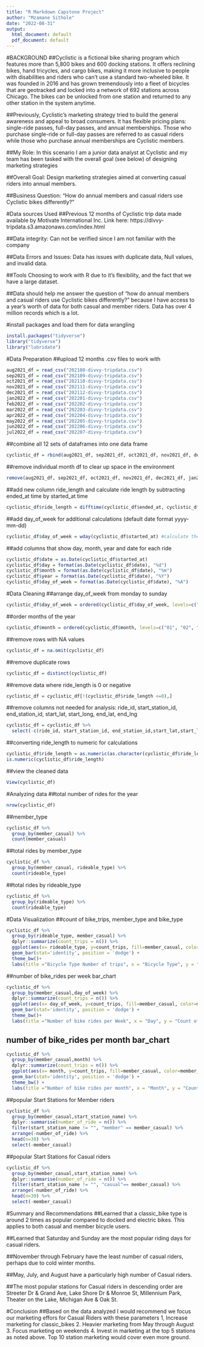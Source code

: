 ---
title: "R Markdown Capstone Project"
author: "Mzamane Sithole"
date: "2022-08-31"
output:
  html_document: default
  pdf_document: default
---


#BACKGROUND
##Cyclistic is a fictional bike sharing program which features more than 5,800 bikes and 600 docking stations. It offers reclining bikes, hand tricycles, and cargo bikes, making it more inclusive to people with disabilities and riders who can't use a standard two-wheeled bike. It was founded in 2016 and has grown tremendously into a fleet of bicycles that are geotracked and locked into a network of 692 stations across Chicago. The bikes can be unlocked from one station and returned to any other station in the system anytime. 

##Previously, Cyclistic's marketing strategy tried to build the general awareness and appeal to broad consumers. It has flexible pricing plans: single-ride passes, full-day passes, and annual memberships. Those who purchase single-ride or full-day passes are referred to as casual riders while those who purchase annual memberships are Cyclistic members. 


##My Role: In this scenario I am a junior data analyst at Cyclistic and my team has been tasked with the overall goal (see below) of designing marketing strategies 


##Overall Goal: Design marketing strategies aimed at converting casual riders into annual members.


##Business Question: "How do annual members and casual riders use Cyclistic bikes differently?"

#Data sources Used
##Previous 12 months of Cyclistic trip data made available by Motivate International Inc. Link here: https://divvy-tripdata.s3.amazonaws.com/index.html

##Data integrity: Can not be verified since I am not familiar with the company

##Data Errors and Issues: Data has issues with duplicate data, Null values, and invalid data.

##Tools Choosing to work with R due to it’s flexibility, and the fact that we have a large dataset.

##Data should help me answer the question of “how do annual members and casual riders use Cyclistic bikes differently?” because I have access to a year’s worth of data for both casual and member riders. Data has over 4 million records which is a lot.


#install packages and load them for data wrangling
```{r}
install.packages("tidyverse")
library("tidyverse")
library("lubridate")
```


#Data Preparation
##upload 12 months .csv files to work with
```{r}
aug2021_df = read_csv("202108-divvy-tripdata.csv")
sep2021_df = read_csv("202109-divvy-tripdata.csv")
oct2021_df = read_csv("202110-divvy-tripdata.csv")
nov2021_df = read_csv("202111-divvy-tripdata.csv")
dec2021_df = read_csv("202112-divvy-tripdata.csv")
jan2022_df = read_csv("202201-divvy-tripdata.csv")
feb2022_df = read_csv("202202-divvy-tripdata.csv")
mar2022_df = read_csv("202203-divvy-tripdata.csv")
apr2022_df = read_csv("202204-divvy-tripdata.csv")
may2022_df = read_csv("202205-divvy-tripdata.csv")
jun2022_df = read_csv("202206-divvy-tripdata.csv")
jul2022_df = read_csv("202207-divvy-tripdata.csv")
```


##combine all 12 sets of dataframes into one data frame
```{r}
cyclistic_df = rbind(aug2021_df, sep2021_df, oct2021_df, nov2021_df, dec2021_df, jan2022_df, feb2022_df, mar2022_df, apr2022_df, may2022_df, jun2022_df, jul2022_df)
```


##remove individual month df to clear up space in the environment
```{r}
remove(aug2021_df, sep2021_df, oct2021_df, nov2021_df, dec2021_df, jan2022_df, feb2022_df, mar2022_df, apr2022_df, may2022_df, jun2022_df, jul2022_df)
```


##add new column ride_length and calculate ride length by subtracting ended_at time by started_at time
```{r}
cyclistic_df$ride_length = difftime(cyclistic_df$ended_at, cyclistic_df$started_at, units = "min")
```


##add day_of_week for additional calculations (default date format yyyy-mm-dd)
```{r}
cyclistic_df$day_of_week = wday(cyclistic_df$started_at) #calculate the day of the week
```


##add columns that show day, month, year and date for each ride
```{r}
cyclistic_df$date = as.Date(cyclistic_df$started_at) 
cyclistic_df$day = format(as.Date(cyclistic_df$date), "%d") 
cyclistic_df$month = format(as.Date(cyclistic_df$date), "%m") 
cyclistic_df$year = format(as.Date(cyclistic_df$date), "%Y") 
cyclistic_df$day_of_week = format(as.Date(cyclistic_df$date), "%A")
```
 

#Data Cleaning
##arrange day_of_week from monday to sunday
```{r}
cyclistic_df$day_of_week = ordered(cyclistic_df$day_of_week, levels=c("Monday", "Tuesday", "Wednesday", "Thursday", "Friday", "Saturday", "Sunday"))
```
 

##order months of the year
```{r}
cyclistic_df$month = ordered(cyclistic_df$month, levels=c("01", "02", "03", "04", "05", "06", "07","08","09","10","11","12"))
```
 

##remove rows with NA values
```{r}
cyclistic_df = na.omit(cyclistic_df)
```


##remove duplicate rows
```{r}
cyclistic_df = distinct(cyclistic_df)
```


##remove data where ride_length is 0 or negative
```{r}
cyclistic_df = cyclistic_df[!(cyclistic_df$ride_length <=0),]
```
 

##remove columns not needed for analysis: ride_id, start_station_id, end_station_id, start_lat, start_long, end_lat, end_lng
```{r}
cyclistic_df = cyclistic_df %>%  
  select(-c(ride_id, start_station_id, end_station_id,start_lat,start_lng,end_lat,end_lng))
```


##converting ride_length to numeric for calculations
```{r}
cyclistic_df$ride_length = as.numeric(as.character(cyclistic_df$ride_length))
is.numeric(cyclistic_df$ride_length)
```


##view the cleaned data
```{r}
View(cyclistic_df)
```


#Analyzing data 
##total number of rides for the year
```{r}
nrow(cyclistic_df)
```


##member_type
```{r}
cyclistic_df %>%
  group_by(member_casual) %>% 
  count(member_casual)
```


##total rides by member_type
```{r}
cyclistic_df %>%
  group_by(member_casual, rideable_type) %>% 
  count(rideable_type)
```


##total rides by rideable_type
```{r}
cyclistic_df %>%
  group_by(rideable_type) %>% 
  count(rideable_type)
```


#Data Visualization
##count of bike_trips, member_type and bike_type
```{r}
cyclistic_df %>%
  group_by(rideable_type, member_casual) %>%
  dplyr::summarize(count_trips = n()) %>%  
  ggplot(aes(x= rideable_type, y=count_trips, fill=member_casual, color=member_casual)) +
  geom_bar(stat='identity', position = 'dodge') +
  theme_bw()+
  labs(title ="Bicycle Type Number of trips", x = "Bicycle Type", y = "Count of Trips")
```


##number of bike_rides per week bar_chart
```{r}
cyclistic_df %>%
  group_by(member_casual,day_of_week) %>%
  dplyr::summarize(count_trips = n()) %>%  
  ggplot(aes(x= day_of_week, y=count_trips, fill=member_casual, color=member_casual)) +
  geom_bar(stat='identity', position = 'dodge') +
  theme_bw()+
  labs(title ="Number of bike rides per Week", x = "Day", y = "Count of Trips")
```


## number of bike_rides per month  bar_chart
```{r}
cyclistic_df %>%
  group_by(member_casual,month) %>%
  dplyr::summarize(count_trips = n()) %>%  
  ggplot(aes(x= month, y=count_trips, fill=member_casual, color=member_casual)) +
  geom_bar(stat='identity', position = 'dodge') +
  theme_bw() +
  labs(title ="Number of bike rides per month", x = "Month", y = "Count of Trips")
```


##popular Start Stations for Member riders
```{r}
cyclistic_df %>%
  group_by(member_casual,start_station_name) %>%
  dplyr::summarise(number_of_ride = n()) %>%
  filter(start_station_name != "", "member" == member_casual) %>%
  arrange(-number_of_ride) %>%
  head(n=30) %>%
  select(-member_casual)
```


##popular Start Stations for Casual riders
```{r}
cyclistic_df %>%
  group_by(member_casual,start_station_name) %>%
  dplyr::summarise(number_of_ride = n()) %>%
  filter(start_station_name != "", "casual"== member_casual) %>%
  arrange(-number_of_ride) %>%
  head(n=30) %>%
  select(-member_casual)
```

#Summary and Recommendations
##Learned that a classic_bike type is around 2 times as popular compared to docked and electric bikes. This applies to both casual and member bicycle users.

##Learned that Saturday and Sunday are the most popular riding days for casual riders.

##November through February have the least number of casual riders, perhaps due to cold winter months.

##May, July, and August have a particularly high number of Casual riders.

##The most popular stations for Casual riders in descending order are Streeter Dr & Grand Ave, Lake Shore Dr & Monroe St, Millennium Park, Theater on the Lake, Michigan Ave & Oak St.

#Conclusion 
##Based on the data analyzed I would recommend we focus our marketing effors for Casual Riders with these parameters 1, Increase marketing for classic_bikes 2. Heavier marketing from May through August 3. Focus marketing on weekends 4. Invest in marketing at the top 5 stations as noted above. Top 10 station marketing would cover even more ground.
















